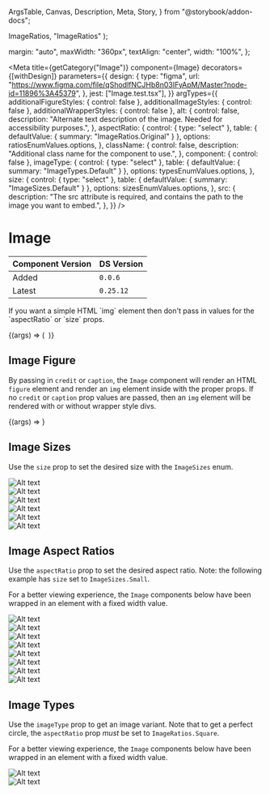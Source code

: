  ArgsTable,
  Canvas,
  Description,
  Meta,
  Story,
} from "@storybook/addon-docs";


  ImageRatios,
  "ImageRatios"
);

  margin: "auto",
  maxWidth: "360px",
  textAlign: "center",
  width: "100%",
};

<Meta
  title={getCategory("Image")}
  component={Image}
  decorators={[withDesign]}
  parameters={{
    design: {
      type: "figma",
      url: "https://www.figma.com/file/qShodlfNCJHb8n03IFyApM/Master?node-id=11896%3A45379",
    },
    jest: ["Image.test.tsx"],
  }}
  argTypes={{
    additionalFigureStyles: { control: false },
    additionalImageStyles: { control: false },
    additionalWrapperStyles: { control: false },
    alt: {
      control: false,
      description:
        "Alternate text description of the image. Needed for accessibility purposes.",
    },
    aspectRatio: {
      control: { type: "select" },
      table: { defaultValue: { summary: "ImageRatios.Original" } },
      options: ratiosEnumValues.options,
    },
    className: {
      control: false,
      description: "Additional class name for the component to use.",
    },
    component: { control: false },
    imageType: {
      control: { type: "select" },
      table: { defaultValue: { summary: "ImageTypes.Default" } },
      options: typesEnumValues.options,
    },
    size: {
      control: { type: "select" },
      table: { defaultValue: { summary: "ImageSizes.Default" } },
      options: sizesEnumValues.options,
    },
    src: {
      description:
        "The src attribute is required, and contains the path to the image you want to embed.",
    },
  }}
/>

# Image

| Component Version | DS Version |
| ----------------- | ---------- |
| Added             | `0.0.6`    |
| Latest            | `0.25.12`  |

<Description of={Image} />

<p>
  If you want a simple HTML `img` element then don't pass in values for the
  `aspectRatio` or `size` props.
</p>

<Canvas>
  <Story
    name="Image with Controls"
    args={{
      additionalFigureStyles: undefined,
      additionalImageStyles: undefined,
      additionalWrapperStyles: undefined,
      alt: "Alt text",
      aspectRatio: "ImageRatios.TwoByOne",
      caption: "Image caption",
      className: undefined,
      component: undefined,
      credit: "Image credit",
      imageType: "ImageTypes.Default",
      size: "ImageSizes.Medium",
      src: "https://placeimg.com/400/300/animals",
    }}
  >
    {(args) => (
      <Image
        {...args}
        aspectRatio={ratiosEnumValues.getValue(args.aspectRatio)}
        imageType={typesEnumValues.getValue(args.imageType)}
        size={sizesEnumValues.getValue(args.size)}
      />
    )}
  </Story>
</Canvas>

<ArgsTable story="Image with Controls" />

## Image Figure

By passing in `credit` or `caption`, the `Image` component will
render an HTML `figure` element and render an `img` element inside with the
proper props. If no `credit` or `caption` prop values are passed,
then an `img` element will be rendered with or without wrapper style divs.

<Canvas>
  <Story
    name="Figure and figcaption"
    args={{
      alt: "Alt text",
      aspectRatio: ImageRatios.ThreeByTwo,
      caption: "Image caption",
      credit: "Image credit",
      imageType: ImageTypes.Default,
      size: ImageSizes.Medium,
      src: "https://placeimg.com/400/300/animals",
    }}
    argTypes={{
      aspectRatio: { table: { disable: true } },
      caption: { table: { disable: true } },
      credit: { table: { disable: true } },
      imageType: { table: { disable: true } },
      size: { table: { disable: true } },
      src: { table: { disable: true } },
    }}
  >
    {(args) => <Image {...args} />}
  </Story>
</Canvas>

## Image Sizes

Use the `size` prop to set the desired size with the `ImageSizes` enum.

<Canvas>
  <Story name="Image Sizes">
    <SimpleGrid columns={1}>
      <div style={{ textAlign: "center" }}>
        <Heading
          id="ExtraExtraSmall"
          level={HeadingLevels.Four}
          text="ImageSizes.ExtraExtraSmall"
        />
        <Image
          alt="Alt text"
          caption="64px"
          size={ImageSizes.ExtraExtraSmall}
          src="https://placeimg.com/400/300/animals"
        />
      </div>
      <div style={{ textAlign: "center" }}>
        <Heading
          id="ExtraSmall"
          level={HeadingLevels.Four}
          text="ImageSizes.ExtraSmall"
        />
        <Image
          alt="Alt text"
          caption="96px"
          size={ImageSizes.ExtraSmall}
          src="https://placeimg.com/400/300/animals"
        />
      </div>
      <div style={{ textAlign: "center" }}>
        <Heading
          id="Small"
          level={HeadingLevels.Four}
          text="ImageSizes.Small"
        />
        <Image
          alt="Alt text"
          caption="165px"
          size={ImageSizes.Small}
          src="https://placeimg.com/400/300/animals"
        />
      </div>
      <div style={{ textAlign: "center" }}>
        <Heading
          id="Medium"
          level={HeadingLevels.Four}
          text="ImageSizes.Medium"
        />
        <Image
          alt="Alt text"
          caption="225px"
          size={ImageSizes.Medium}
          src="https://placeimg.com/400/300/animals"
        />
      </div>
      <div style={{ textAlign: "center" }}>
        <Heading
          id="Large"
          level={HeadingLevels.Four}
          text="ImageSizes.Large"
        />
        <Image
          alt="Alt text"
          caption="360px"
          size={ImageSizes.Large}
          src="https://placeimg.com/400/300/animals"
        />
      </div>
      <div style={{ textAlign: "center" }}>
        <Heading
          id="Default"
          level={HeadingLevels.Four}
          text="ImageSizes.Default"
        />
        <Image
          alt="Alt text"
          caption="100%"
          src="https://placeimg.com/400/300/animals"
        />
      </div>
    </SimpleGrid>
  </Story>
</Canvas>

## Image Aspect Ratios

Use the `aspectRatio` prop to set the desired aspect ratio. Note: the
following example has `size` set to `ImageSizes.Small`.

For a better viewing experience, the `Image` components below have been wrapped
in an element with a fixed width value.

<Canvas>
  <Story name="Image Aspect Ratios">
    <SimpleGrid columns={1}>
      <div style={imageBlockStyles}>
        <Heading
          id="fourbythree"
          level={HeadingLevels.Four}
          text="ImageRatios.FourByThree"
        />
        <Image
          alt="Alt text"
          aspectRatio={ImageRatios.FourByThree}
          src="https://placeimg.com/400/300/animals"
        />
      </div>
      <div style={imageBlockStyles}>
        <Heading
          id="onebytwo"
          level={HeadingLevels.Four}
          text="ImageRatios.OneByTwo"
        />
        <Image
          alt="Alt text"
          aspectRatio={ImageRatios.OneByTwo}
          src="https://placeimg.com/400/300/animals"
        />
      </div>
      <div style={imageBlockStyles}>
        <Heading
          id="original"
          level={HeadingLevels.Four}
          text="ImageRatios.Original"
        />
        <Image
          alt="Alt text"
          aspectRatio={ImageRatios.Original}
          src="https://placeimg.com/400/300/animals"
        />
      </div>
      <div style={imageBlockStyles}>
        <Heading
          id="sixteenbynine"
          level={HeadingLevels.Four}
          text="ImageRatios.SixteenByNine"
        />
        <Image
          alt="Alt text"
          aspectRatio={ImageRatios.SixteenByNine}
          src="https://placeimg.com/400/300/animals"
        />
      </div>
      <div style={imageBlockStyles}>
        <Heading
          id="square"
          level={HeadingLevels.Four}
          text="ImageRatios.Square"
        />
        <Image
          alt="Alt text"
          aspectRatio={ImageRatios.Square}
          src="https://placeimg.com/400/300/animals"
        />
      </div>
      <div style={imageBlockStyles}>
        <Heading
          id="threebyfour"
          level={HeadingLevels.Four}
          text="ImageRatios.ThreeByFour"
        />
        <Image
          alt="Alt text"
          aspectRatio={ImageRatios.ThreeByFour}
          src="https://placeimg.com/400/300/animals"
        />
      </div>
      <div style={imageBlockStyles}>
        <Heading
          id="threebytwo"
          level={HeadingLevels.Four}
          text="ImageRatios.ThreeByTwo"
        />
        <Image
          alt="Alt text"
          aspectRatio={ImageRatios.ThreeByTwo}
          src="https://placeimg.com/400/300/animals"
        />
      </div>
      <div style={imageBlockStyles}>
        <Heading
          id="twobyone"
          level={HeadingLevels.Four}
          text="ImageRatios.TwoByOne"
        />
        <Image
          alt="Alt text"
          aspectRatio={ImageRatios.TwoByOne}
          src="https://placeimg.com/400/300/animals"
        />
      </div>
    </SimpleGrid>
  </Story>
</Canvas>

## Image Types

Use the `imageType` prop to get an image variant. Note that to get a perfect
circle, the `aspectRatio` prop _must_ be set to `ImageRatios.Square`.

For a better viewing experience, the `Image` components below have been wrapped
in an element with a fixed width value.

<Canvas>
  <Story name="Image Types">
    <SimpleGrid columns={1}>
      <div style={imageBlockStyles}>
        <Heading
          id="default"
          level={HeadingLevels.Four}
          text="ImageTypes.Default"
        />
        <Image
          alt="Alt text"
          aspectRatio={ImageRatios.Square}
          imageType={ImageTypes.Default}
          src="https://placeimg.com/400/400/animals"
        />
      </div>
      <div style={imageBlockStyles}>
        <Heading
          id="circle"
          level={HeadingLevels.Four}
          text="ImageTypes.Circle"
        />
        <Image
          alt="Alt text"
          aspectRatio={ImageRatios.Square}
          imageType={ImageTypes.Circle}
          src="https://placeimg.com/400/400/animals"
        />
      </div>
    </SimpleGrid>
  </Story>
</Canvas>

